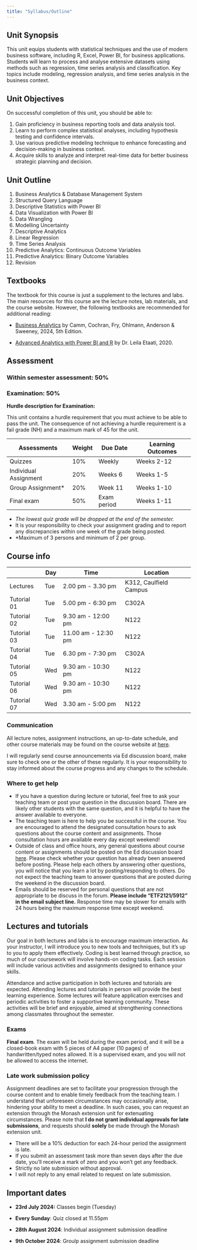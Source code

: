 ```yaml
---
title: "Syllabus/Outline"
---
```


## Unit Synopsis

This unit equips students with statistical techniques and the use of modern business software, including R, Excel, Power BI, for business applications. Students will learn to process and analyse extensive datasets using methods such as regression, time series analysis and classification. Key topics include modeling, regression analysis, and time series analysis in the business context.

## Unit Objectives

On successful completion of this unit, you should be able to:

1.  Gain proficiency in business reporting tools and data analysis tool.
2.  Learn to perform complex statistical analyses, including hypothesis testing and confidence intervals.
3.  Use various predictive modeling technique to enhance forecasting and decision-making in business context.
4.  Acquire skills to analyze and interpret real-time data for better business strategic planning and decision.

## Unit Outline

1.  Business Analytics & Database Management System
2.  Structured Query Language
3.  Descriptive Statistics with Power BI
4.  Data Visualization with Power BI
5.  Data Wrangling
6.  Modelling Uncertainty
7.  Descriptive Analytics
8.  Linear Regression
9.  Time Series Analysis
10. Predictive Analytics: Continuous Outcome Variables
11. Predictive Analytics: Binary Outcome Variables
12. Revision

## Textbooks

The textbook for this course is just a supplement to the lectures and labs. The main resources for this course are the lecture notes, lab materials, and the course website. However, the following textbooks are recommended for additional reading:

-   [Business Analytics](https://au.cengage.com/c/mindtap-for-camm-cochran-fry-ohlmann-s-business-analytics-2-terms-instant-access-5e-camm-cochran-fry-ohlmann/9780357902240/) by Camm, Cochran, Fry, Ohlmann, Anderson & Sweeney, 2024, 5th Edition.

-   [Advanced Analytics with Power BI and R](https://radacad.com/online-book-analytics-with-power-bi-and-r) by Dr. Leila Etaati, 2020.

## Assessment

### Within semester assessment: 50%

### Examination: 50%

**Hurdle description for Examination:**

This unit contains a hurdle requirement that you must achieve to be able to pass the unit. The consequence of not achieving a hurdle requirement is a fail grade (NH) and a maximum mark of 45 for the unit.

| Assessments           | Weight | Due Date    | Learning Outcomes |
|-----------------------|--------|-------------|-------------------|
| Quizzes               | 10%    | Weekly      | Weeks 2-12        |
| Individual Assignment | 20%    | Weeks 6     | Weeks 1-5         |
| Group Assignment\*    | 20%    | Week 11     | Weeks 1-10        |
| Final exam            | 50%    | Exam period | Weeks 1-11        |

-   *The lowest quiz grade will be dropped at the end of the semester.*
-   It is your responsibility to check your assignment grading and to report any discrepancies within one week of the grade being posted.
-   \*Maximum of 3 persons and minimum of 2 per group.

## Course info

|             | Day | Time                | Location               |
|-------------|-----|---------------------|------------------------|
| Lectures    | Tue | 2.00 pm - 3.30 pm   | K312, Caulfield Campus |
| Tutorial 01 | Tue | 5.00 pm - 6:30 pm   | C302A                  |
| Tutorial 02 | Tue | 9.30 am - 12:00 pm  | N122                   |
| Tutorial 03 | Tue | 11.00 am - 12:30 pm | N122                   |
| Tutorial 04 | Tue | 6.30 pm - 7:30 pm   | C302A                  |
| Tutorial 05 | Wed | 9.30 am - 10:30 pm  | N122                   |
| Tutorial 06 | Wed | 9.30 am - 10:30 pm  | N122                   |
| Tutorial 07 | Wed | 3.30 am - 5:00 pm   | N122                   |

### Communication

All lecture notes, assignment instructions, an up-to-date schedule, and other course materials may be found on the course website at [here](https://etf2121.github.io/main).

I will regularly send course announcements via Ed discussion board, make sure to check one or the other of these regularly. It is your responsibility to stay informed about the course progress and any changes to the schedule.

### Where to get help

-   If you have a question during lecture or tutorial, feel free to ask your teaching team or post your question in the discussion board. There are likely other students with the same question, and it is helpful to have the answer available to everyone.
-   The teaching team is here to help you be successful in the course. You are encouraged to attend the designated consultation hours to ask questions about the course content and assignments. Those consultation hours are available every day except weekend!
-   Outside of class and office hours, any general questions about course content or assignments should be posted on the Ed discussion board [here](link%20here!!!). Please check whether your question has already been answered before posting. Please help each others by answering other questions, you will notice that you learn a lot by posting/responding to others. Do not expect the teaching team to answer questions that are posted during the weekend in the discussion board.
-   Emails should be reserved for personal questions that are not appropriate to be discuss in the forum. **Please include "ETF2121/5912" in the email subject line.** Response time may be slower for emails with 24 hours being the maximum response time except weekend.

## Lectures and tutorials

Our goal in both lectures and labs is to encourage maximum interaction. As your instructor, I will introduce you to new tools and techniques, but it’s up to you to apply them effectively. Coding is best learned through practice, so much of our coursework will involve hands-on coding tasks. Each session will include various activities and assignments designed to enhance your skills.

Attendance and active participation in both lectures and tutorials are expected. Attending lectures and tutorials in person will provide the best learning experience. Some lectures will feature application exercises and periodic activities to foster a supportive learning community. These activities will be brief and enjoyable, aimed at strengthening connections among classmates throughout the semester.

### Exams

**Final exam**. The exam will be held during the exam period, and it will be a closed-book exam with 5 pieces of A4 paper (10 pages) of handwritten/typed notes allowed. It is a supervised exam, and you will not be allowed to access the internet.

### Late work submission policy

Assignment deadlines are set to facilitate your progression through the course content and to enable timely feedback from the teaching team. I understand that unforeseen circumstances may occasionally arise, hindering your ability to meet a deadline. In such cases, you can request an extension through the Monash extension unit for extenuating circumstances. Please note that **I do not grant individual approvals for late submissions**, and requests should **solely** be made through the Monash extension unit.

-   There will be a 10% deduction for each 24-hour period the assignment is late.
-   If you submit an assessment task more than seven days after the due date, you’ll receive a mark of zero and you won’t get any feedback.
-   Strictly no late submission without approval.
-   I will not reply to any email related to request on late submission.

## Important dates

-   **23rd July 2024:** Classes begin (Tuesday)

-   **Every Sunday**: Quiz closed at 11.55pm

-   **28th August 2024**: Individual assignment submission deadline

-   **9th October 2024**: Groulp assignment submission deadline
